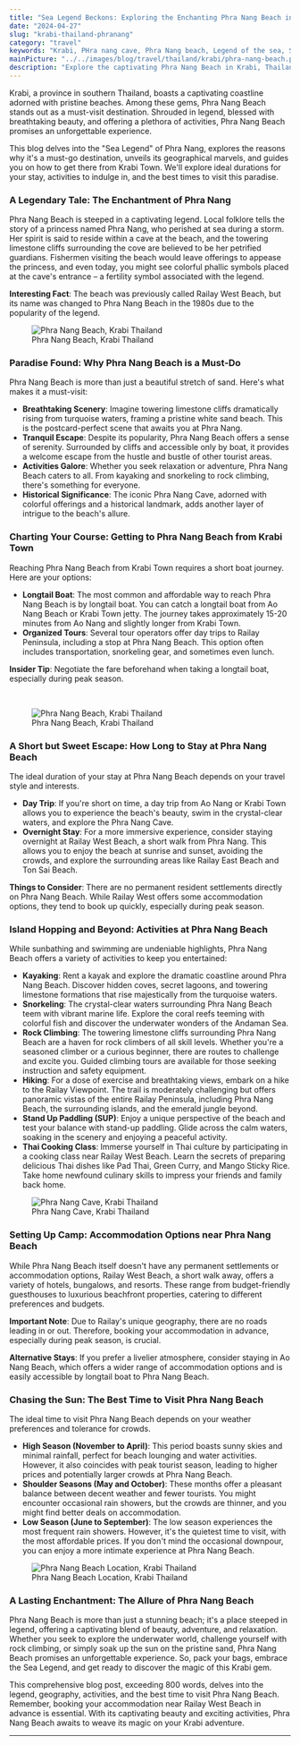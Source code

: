 ```yaml
---
title: "Sea Legend Beckons: Exploring the Enchanting Phra Nang Beach in Krabi"
date: "2024-04-27"
slug: "krabi-thailand-phranang"
category: "travel"
keywords: "Krabi, PHra nang cave, Phra Nang beach, Legend of the sea, Sea Legend, Activities, Dream Krabi itinerary"
mainPicture: "../../images/blog/travel/thailand/krabi/phra-nang-beach.png"
description: "Explore the captivating Phra Nang Beach in Krabi, Thailand. Enveloped in legend, this beach offers stunning scenery, thrilling activities (rock climbing, kayaking!), and a tranquil escape. Discover how to get there, the best time to visit, and hidden coves waiting to be explored.  Read more for your dream Krabi itinerary!"
---
```


Krabi, a province in southern Thailand, boasts a captivating coastline adorned with pristine beaches. Among these gems, Phra Nang Beach stands out as a must-visit destination. Shrouded in legend, blessed with breathtaking beauty, and offering a plethora of activities, Phra Nang Beach promises an unforgettable experience.

<p>
This blog delves into the "Sea Legend" of Phra Nang, explores the reasons why it's a must-go destination, unveils its geographical marvels, and guides you on how to get there from Krabi Town. We'll explore ideal durations for your stay, activities to indulge in, and the best times to visit this paradise.
</p>

<h3>A Legendary Tale: The Enchantment of Phra Nang</h3>
<p>
Phra Nang Beach is steeped in a captivating legend. Local folklore tells the story of a princess named Phra Nang, who perished at sea during a storm. Her spirit is said to reside within a cave at the beach, and the towering limestone cliffs surrounding the cove are believed to be her petrified guardians.  Fishermen visiting the beach would leave offerings to appease the princess, and even today, you might see colorful phallic symbols placed at the cave's entrance – a fertility symbol associated with the legend.

<b>Interesting Fact</b>: The beach was previously called Railay West Beach, but its name was changed to Phra Nang Beach in the 1980s due to the popularity of the legend.
</p>

<figure>
  <img src="../../images/blog/travel/thailand/krabi/phra-nang-beach.png" alt="Phra Nang Beach, Krabi Thailand"></img>
  <figcaption>Phra Nang Beach, Krabi Thailand</figcaption>
</figure>

<h3>Paradise Found: Why Phra Nang Beach is a Must-Do</h3>
<p>
Phra Nang Beach is more than just a beautiful stretch of sand. Here's what makes it a must-visit:

<ul>
<li><b>Breathtaking Scenery</b>: Imagine towering limestone cliffs dramatically rising from turquoise waters, framing a pristine white sand beach. This is the postcard-perfect scene that awaits you at Phra Nang.</li>
<li><b>Tranquil Escape</b>: Despite its popularity, Phra Nang Beach offers a sense of serenity. Surrounded by cliffs and accessible only by boat, it provides a welcome escape from the hustle and bustle of other tourist areas.</li>
<li><b>Activities Galore</b>: Whether you seek relaxation or adventure, Phra Nang Beach caters to all. From kayaking and snorkeling to rock climbing, there's something for everyone.</li>
<li><b>Historical Significance</b>: The iconic Phra Nang Cave, adorned with colorful offerings and a historical landmark, adds another layer of intrigue to the beach's allure.</li>
</ul>
</p>

<h3>Charting Your Course: Getting to Phra Nang Beach from Krabi Town</h3>
<p>
Reaching Phra Nang Beach from Krabi Town requires a short boat journey. Here are your options:

<ul>
    <li><b>Longtail Boat</b>: The most common and affordable way to reach Phra Nang Beach is by longtail boat. You can catch a longtail boat from Ao Nang Beach or Krabi Town jetty. The journey takes approximately 15-20 minutes from Ao Nang and slightly longer from Krabi Town.</li>
    <li><b>Organized Tours</b>: Several tour operators offer day trips to Railay Peninsula, including a stop at Phra Nang Beach. This option often includes transportation, snorkeling gear, and sometimes even lunch.</li>
</ul>
<b>Insider Tip</b>: Negotiate the fare beforehand when taking a longtail boat, especially during peak season.
</p>
<br />

<figure>
  <img src="../../images/blog/travel/thailand/krabi/phra-nang-beach-2.png" alt="Phra Nang Beach, Krabi Thailand"></img>
  <figcaption>Phra Nang Beach, Krabi Thailand</figcaption>
</figure>

<h3>A Short but Sweet Escape: How Long to Stay at Phra Nang Beach</h3>
<p>
The ideal duration of your stay at Phra Nang Beach depends on your travel style and interests.

<ul>
    <li><b>Day Trip</b>: If you're short on time, a day trip from Ao Nang or Krabi Town allows you to experience the beach's beauty, swim in the crystal-clear waters, and explore the Phra Nang Cave.</li>
    <li><b>Overnight Stay</b>: For a more immersive experience, consider staying overnight at Railay West Beach, a short walk from Phra Nang. This allows you to enjoy the beach at sunrise and sunset, avoiding the crowds, and explore the surrounding areas like Railay East Beach and Ton Sai Beach.</li>    
</ul>
<b>Things to Consider</b>: There are no permanent resident settlements directly on Phra Nang Beach. While Railay West offers some accommodation options, they tend to book up quickly, especially during peak season.
</p>

<h3>Island Hopping and Beyond: Activities at Phra Nang Beach</h3>
<p>
While sunbathing and swimming are undeniable highlights, Phra Nang Beach offers a variety of activities to keep you entertained:

<ul>
    <li><b>Kayaking</b>: Rent a kayak and explore the dramatic coastline around Phra Nang Beach. Discover hidden coves, secret lagoons, and towering limestone formations that rise majestically from the turquoise waters.</li>
    <li><b>Snorkeling</b>: The crystal-clear waters surrounding Phra Nang Beach teem with vibrant marine life. Explore the coral reefs teeming with colorful fish and discover the underwater wonders of the Andaman Sea.</li>
    <li><b>Rock Climbing</b>: The towering limestone cliffs surrounding Phra Nang Beach are a haven for rock climbers of all skill levels. Whether you're a seasoned climber or a curious beginner, there are routes to challenge and excite you. Guided climbing tours are available for those seeking instruction and safety equipment.</li>
    <li><b>Hiking</b>: For a dose of exercise and breathtaking views, embark on a hike to the Railay Viewpoint. The trail is moderately challenging but offers panoramic vistas of the entire Railay Peninsula, including Phra Nang Beach, the surrounding islands, and the emerald jungle beyond.</li>
    <li><b>Stand Up Paddling (SUP)</b>: Enjoy a unique perspective of the beach and test your balance with stand-up paddling. Glide across the calm waters, soaking in the scenery and enjoying a peaceful activity.</li>
    <li><b>Thai Cooking Class</b>: Immerse yourself in Thai culture by participating in a cooking class near Railay West Beach. Learn the secrets of preparing delicious Thai dishes like Pad Thai, Green Curry, and Mango Sticky Rice. Take home newfound culinary skills to impress your friends and family back home.</li>
</ul>
</p>

<figure>
  <img src="../../images/blog/travel/thailand/krabi/phra-nang-cave.png" alt="Phra Nang Cave, Krabi Thailand"></img>
  <figcaption>Phra Nang Cave, Krabi Thailand</figcaption>
</figure>

<h3>Setting Up Camp: Accommodation Options near Phra Nang Beach</h3>
<p>
While Phra Nang Beach itself doesn't have any permanent settlements or accommodation options, Railay West Beach, a short walk away, offers a variety of hotels, bungalows, and resorts. These range from budget-friendly guesthouses to luxurious beachfront properties, catering to different preferences and budgets.

<b>Important Note</b>: Due to Railay's unique geography, there are no roads leading in or out.  Therefore, booking your accommodation in advance, especially during peak season, is crucial.

<b>Alternative Stays</b>: If you prefer a livelier atmosphere, consider staying in Ao Nang Beach, which offers a wider range of accommodation options and is easily accessible by longtail boat to Phra Nang Beach.
</p>

<h3>Chasing the Sun: The Best Time to Visit Phra Nang Beach</h3>
<p>
The ideal time to visit Phra Nang Beach depends on your weather preferences and tolerance for crowds.

<ul>
    <li><b>High Season (November to April)</b>: This period boasts sunny skies and minimal rainfall, perfect for beach lounging and water activities. However, it also coincides with peak tourist season, leading to higher prices and potentially larger crowds at Phra Nang Beach.</li>
    <li><b>Shoulder Seasons (May and October)</b>: These months offer a pleasant balance between decent weather and fewer tourists. You might encounter occasional rain showers, but the crowds are thinner, and you might find better deals on accommodation.</li>
    <li><b>Low Season (June to September)</b>: The low season experiences the most frequent rain showers. However, it's the quietest time to visit, with the most affordable prices. If you don't mind the occasional downpour, you can enjoy a more intimate experience at Phra Nang Beach.</li>
</ul>
</p>

<figure>
  <img src="../../images/blog/travel/thailand/krabi/phra-nang-beach-location.png" alt="Phra Nang Beach Location, Krabi Thailand"></img>
  <figcaption>Phra Nang Beach Location, Krabi Thailand</figcaption>
</figure>

<h3>A Lasting Enchantment: The Allure of Phra Nang Beach</h3>
<p>
Phra Nang Beach is more than just a stunning beach; it's a place steeped in legend, offering a captivating blend of beauty, adventure, and relaxation. Whether you seek to explore the underwater world, challenge yourself with rock climbing, or simply soak up the sun on the pristine sand, Phra Nang Beach promises an unforgettable experience. So, pack your bags, embrace the Sea Legend, and get ready to discover the magic of this Krabi gem.
</p>

<p>
This comprehensive blog post, exceeding 800 words, delves into the legend, geography, activities, and the best time to visit Phra Nang Beach. Remember, booking your accommodation near Railay West Beach in advance is essential. With its captivating beauty and exciting activities, Phra Nang Beach awaits to weave its magic on your Krabi adventure.
</p>

<hr />